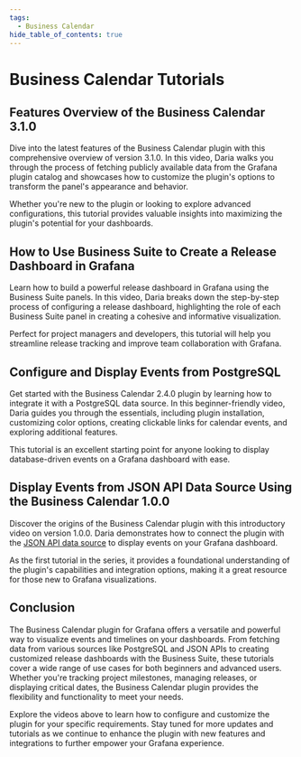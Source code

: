 ```yaml
---
tags:
  - Business Calendar
hide_table_of_contents: true
---
```



# Business Calendar Tutorials

<Tutorials />

## Features Overview of the Business Calendar 3.1.0

Dive into the latest features of the Business Calendar plugin with this comprehensive overview of version 3.1.0. In this video, Daria walks you through the process of fetching publicly available data from the Grafana plugin catalog and showcases how to customize the plugin's options to transform the panel's appearance and behavior.

Whether you're new to the plugin or looking to explore advanced configurations, this tutorial provides valuable insights into maximizing the plugin's potential for your dashboards.

<Youtube
  id="CvLqyY2fQfo"
  title="Overview and Detailed Tutorial: Display Dates and Time in Grafana"
/>

## How to Use Business Suite to Create a Release Dashboard in Grafana

Learn how to build a powerful release dashboard in Grafana using the Business Suite panels. In this video, Daria breaks down the step-by-step process of configuring a release dashboard, highlighting the role of each Business Suite panel in creating a cohesive and informative visualization.

Perfect for project managers and developers, this tutorial will help you streamline release tracking and improve team collaboration with Grafana.

<Youtube
  id="tUGRQBBZoRQ"
  title="How to Create a Business Dashboard in Grafana"
/>

## Configure and Display Events from PostgreSQL

Get started with the Business Calendar 2.4.0 plugin by learning how to integrate it with a PostgreSQL data source. In this beginner-friendly video, Daria guides you through the essentials, including plugin installation, customizing color options, creating clickable links for calendar events, and exploring additional features.

This tutorial is an excellent starting point for anyone looking to display database-driven events on a Grafana dashboard with ease.

<Youtube
  id="6WGmm5y4fs4"
  title="Configure the Business Calendar Plugin 2.4.0: Display Events from PostgreSQL"
/>

## Display Events from JSON API Data Source Using the Business Calendar 1.0.0

Discover the origins of the Business Calendar plugin with this introductory video on version 1.0.0. Daria demonstrates how to connect the plugin with the [JSON API data source](https://grafana.com/grafana/plugins/marcusolsson-json-datasource/) to display events on your Grafana dashboard.

As the first tutorial in the series, it provides a foundational understanding of the plugin's capabilities and integration options, making it a great resource for those new to Grafana visualizations.

<Youtube
  id="iPJ122x0oos"
  title="Display Events from JSON API Data Source Using the Business Calendar 1.0.0"
/>

## Conclusion

The Business Calendar plugin for Grafana offers a versatile and powerful way to visualize events and timelines on your dashboards. From fetching data from various sources like PostgreSQL and JSON APIs to creating customized release dashboards with the Business Suite, these tutorials cover a wide range of use cases for both beginners and advanced users. Whether you're tracking project milestones, managing releases, or displaying critical dates, the Business Calendar plugin provides the flexibility and functionality to meet your needs.

Explore the videos above to learn how to configure and customize the plugin for your specific requirements. Stay tuned for more updates and tutorials as we continue to enhance the plugin with new features and integrations to further empower your Grafana experience.
